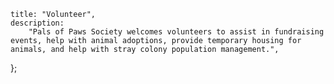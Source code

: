 
	title: "Volunteer",
	description:
		"Pals of Paws Society welcomes volunteers to assist in fundraising events, help with animal adoptions, provide temporary housing for animals, and help with stray colony population management.",
};


<UnderConstruction />
